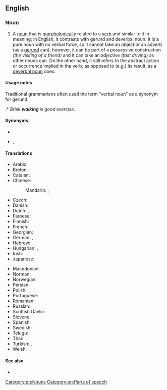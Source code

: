 {{also|verbal-noun}}
==English==
{{wikipedia}}

===Noun===
{{en-noun}}

# {{lb|en|grammar}} A [[noun]] that is [[morphologically]] related to a [[verb]] and similar to it in meaning; in English, it contrasts with gerund and deverbal noun. It is a pure noun with no verbal force, so it cannot take an object or an adverb (as a [[gerund]] can), however, it can be part of a possessive construction ''(the visiting of a friend)'' and it can take an adjective ''(fast driving)'' as other nouns can. On the other hand, it still refers to the abstract action or occurrence implied in the verb, as opposed to (e.g.) its result, as a [[deverbal noun]] does.

==== Usage notes ====
Traditional grammarians often used the term "verbal noun" as a synonym for gerund.
:* ''Brisk '''walking''' is good exercise.''

====Synonyms====
* {{l|en|verbal substantive}}
* {{sense|in Arabic grammar}} {{l|en|masdar}}, {{l|en|nomen verbi}}

====Translations====
{{trans-top|grammar: noun that is morphologically related to a verb and has similar meaning}}
* Arabic: {{t+|ar|مَصْدَر|m}}
* Breton: {{t+|br|anv-verb|m}}
* Catalan: {{t|ca|nom verbal|m}}
* Chinese:
*: Mandarin: {{t+|cmn|動名詞|sc=Hani}}, {{t+|cmn|动名词|tr=dòngmíngcí|sc=Hani}}
* Czech: {{t|cs|podstatné jméno slovesné|n}}
* Danish: {{t|da|verbalsubstantiv|n}}
* Dutch: {{t|nl|verbaalsubstantief|n}}, {{t|nl|verbaalnomen|n}}
* Faroese: {{t|fo|sagnarnavnorð|n}}
* Finnish: {{t|fi|verbin nimitapa}}
* French: {{t|fr|nom verbal|m}}
* Georgian: {{t|ka|სახელზმნა}}
* German: {{t|de|Verbalnomen|n}}, {{t+|de|Verbalsubstantiv|n}}
* Hebrew: {{t|he|שם פעולה|m|alt=שם פעולה / שֵׁם פְּעֻלּה|tr=shem-pe'ulá|sc=Hebr}}
* Hungarian: {{t|hu|[[igéből]] [[képzett]] [[főnév]]}}, {{t|hu|deverbális főnév}}
* Irish: {{t|ga|ainm briathartha|m}}
* Japanese: {{t+|ja|動名詞|tr=どうめいし, dōmeishi|sc=Jpan}}
{{trans-mid}}
* Macedonian: {{t|mk|глаголска именка|f}}
* Norman: {{t|nrf|nom vèrbal|m}}
* Norwegian: {{t|no|verbalsubstantiv|n}}
* Persian: {{t+|fa|مصدر|m|tr=masdar}}
* Polish: {{t+|pl|rzeczownik odczasownikowy|m}}
* Portuguese: {{t|pt|substantivo verbal|m}}
* Romanian: {{t|ro|substantiv verbal|n}}
* Russian: {{t+|ru|отглаго́льное существи́тельное|n}}
* Scottish Gaelic: {{t|gd|ainmear gnìomhaireach|m}}
* Slovene: {{t|sl|glágolnik}}
* Spanish: {{t|es|nombre verbal|m}}
* Swedish: {{t|sv|substantifierat verb}}
* Telugu: {{t|te|క్రియావిశేష్యము}}
* Thai: {{t+|th|อาการนาม}}
* Turkish: {{t|tr|ad-fiil}}, {{t+|tr|isim-fiil}}
* Welsh: {{t+|cy|berfenw|m}}
{{trans-bottom}}

====See also====
* {{l|en|masdar}}

[[Category:en:Nouns]]
[[Category:en:Parts of speech]]